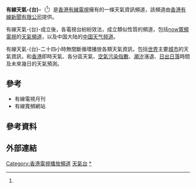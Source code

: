 {{頻道資訊
| 頻道名稱         = 有線天氣-{台}- （{{lang|en|i-CABLE Weather Channel}}）<ref name="有線天氣台英文名稱">有線天氣台於英文版網頁出現又名為{{lang | en | Weather}}</ref>
| 頻道圖片檔案     = I-CABLE_Weather_Channel.png
| 頻道圖片尺寸     = 
| 頻道圖片名稱     = 有線天氣-{台}-標誌
| 所屬國家         = {{HKG}}
| 所屬國家或地區   = 
| 總部所在         = {{HKG}}[[荃灣|荃灣]]
| 播放地區         = {{HKG}}
| 成立日期         = 
| 試播日期         = 
| 開播日期         = 2003年
| 停播日期         = 2019年8月1日
| 頻道語言         = 
| 頻道呼號         = 
| 頻道類別         = 天氣資訊
| 視頻格式         = 
| 收視率           = 
| 收視率調查時間   = 
| 收視率資料來源   = 
| 頻道口號         = 
| 擁有者           = [[香港有線電視有限公司|香港有線電視有限公司]]
| 持股者           = 
| 前頻道名稱       = 
| 被取代名稱       = 
| 前頻道呼號       = 
| 被取代呼號       = 
| 集團同類頻道     = 
| 重播服務頻道     = 
| 頻道官方網站     = 
| 備註             = 
}}
'''有線天氣-{台}-'''（{{lang-en|'''i-CABLE Weather Channel'''}}<ref name="有線天氣台英文名稱" />）是[[香港有線電視|香港有線電視]]擁有的一條天氣資訊頻道，該頻道由[[香港有線新聞有限公司|香港有線新聞有限公司]]提供。

有線天氣-{台}-成立後，各電視台紛紛效法，成立類似性質的頻道，包括[[now寬頻電視|now寬頻電視]]的[[now寬頻電視天氣頻道|天氣頻道]]，以及中国大陆的[[中国天气频道|中国天气频道]]。

有線天氣-{台}-二十四小時無間斷循環播放各類天氣資訊，包括[[世界|世界]]主要[[城市|城市]]的天氣資訊，和[[香港|香港]]即時天氣、各分區天氣、[[香港空氣污染指數|空氣污染指數]]、[[潮汐|潮汐]]漲退、[[日出|日出]][[日落|日落]]時間及未來幾日的天氣預測。

==參考==
*有線電視月刊
*有線寬頻網站

==參考資料==
{{reflist}}

==外部連結==

{{香港有線電視頻道列表}}

{{Hong-Kong-tv-stub}}

[[Category:香港電視播放頻道|Category:香港電視播放頻道]]
[[Category:香港有線電視|天氣台]]
[[Category:香港已停播的電視頻道|*]]